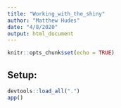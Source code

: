 ```yaml
---
title: "Working_with_the_shiny"
author: "Matthew Hudes"
date: "4/8/2020"
output: html_document
---
```


```r
knitr::opts_chunk$set(echo = TRUE)
```


## Setup:
```r
devtools::load_all(".")
app()

```


